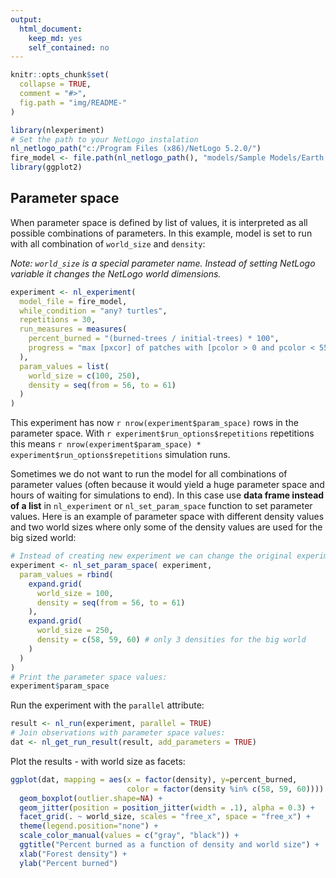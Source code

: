 ```yaml
---
output: 
  html_document: 
    keep_md: yes
    self_contained: no
---
```


```r
knitr::opts_chunk$set(
  collapse = TRUE,
  comment = "#>",
  fig.path = "img/README-"
)
```


```r
library(nlexperiment)
# Set the path to your NetLogo instalation
nl_netlogo_path("c:/Program Files (x86)/NetLogo 5.2.0/") 
fire_model <- file.path(nl_netlogo_path(), "models/Sample Models/Earth Science/Fire.nlogo")
library(ggplot2)
```


## Parameter space
When parameter space is defined by list of values, it is interpreted as 
all possible combinations of parameters. In this example, model is set
to run with all combination of `world_size` and `density`:

*Note: `world_size` is a special parameter name. Instead of setting NetLogo variable 
it changes the NetLogo world dimensions.*

```r
experiment <- nl_experiment(
  model_file = fire_model, 
  while_condition = "any? turtles",
  repetitions = 30,
  run_measures = measures(
    percent_burned = "(burned-trees / initial-trees) * 100",
    progress = "max [pxcor] of patches with [pcolor > 0 and pcolor < 55]"
  ),
  param_values = list(
    world_size = c(100, 250),
    density = seq(from = 56, to = 61)
  )
)

```

This experiment has now `r nrow(experiment$param_space)` rows in the parameter space.
With `r experiment$run_options$repetitions` repetitions this means 
`r nrow(experiment$param_space) * experiment$run_options$repetitions` simulation runs.



Sometimes we do not want to run the model for all combinations of parameter values
(often because it would yield a huge parameter space and hours of waiting for
simulations to end). 
In this case use **data frame instead of a list** in `nl_experiment` or 
`nl_set_param_space` function to set parameter values. 
Here is an example of parameter space with different density values and
two world sizes where only some of the density values are used for the big sized world:

```r
# Instead of creating new experiment we can change the original experiment
experiment <- nl_set_param_space( experiment,
  param_values = rbind(
    expand.grid(
      world_size = 100,
      density = seq(from = 56, to = 61)
    ),
    expand.grid(
      world_size = 250,
      density = c(58, 59, 60) # only 3 densities for the big world
    )
  )
)
# Print the parameter space values:
experiment$param_space
```


Run the experiment with the `parallel` attribute:
```r
result <- nl_run(experiment, parallel = TRUE)
# Join observations with parameter space values:
dat <- nl_get_run_result(result, add_parameters = TRUE)
```

Plot the results - with world size as facets:
```r
ggplot(dat, mapping = aes(x = factor(density), y=percent_burned, 
                          color = factor(density %in% c(58, 59, 60)))) + 
  geom_boxplot(outlier.shape=NA) +
  geom_jitter(position = position_jitter(width = .1), alpha = 0.3) +
  facet_grid(. ~ world_size, scales = "free_x", space = "free_x") +
  theme(legend.position="none") +
  scale_color_manual(values = c("gray", "black")) +
  ggtitle("Percent burned as a function of density and world size") +
  xlab("Forest density") +
  ylab("Percent burned")

```



